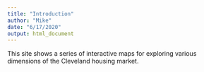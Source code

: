 ```yaml
---
title: "Introduction"
author: "Mike"
date: "6/17/2020"
output: html_document
---
```


This site shows a series of interactive maps for exploring various dimensions of the Cleveland housing market.